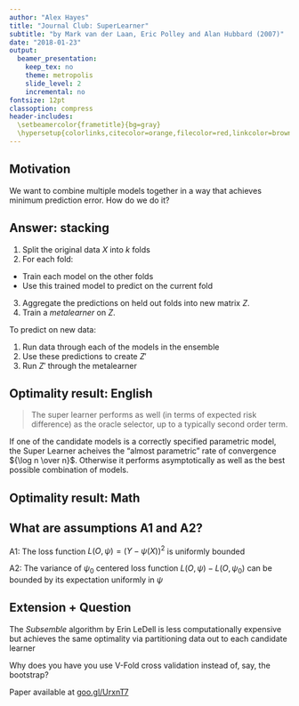 ```yaml
---
author: "Alex Hayes"
title: "Journal Club: SuperLearner"
subtitle: "by Mark van der Laan, Eric Polley and Alan Hubbard (2007)"
date: "2018-01-23"
output:
  beamer_presentation:
    keep_tex: no
    theme: metropolis
    slide_level: 2
    incremental: no
fontsize: 12pt
classoption: compress
header-includes:
  \setbeamercolor{frametitle}{bg=gray}
  \hypersetup{colorlinks,citecolor=orange,filecolor=red,linkcolor=brown,urlcolor=blue}
---
```


## Motivation

We want to combine multiple models together in a way that achieves minimum prediction error. How do we do it?

## Answer: stacking

1. Split the original data $X$ into $k$ folds
2. For each fold:
  - Train each model on the other folds
  - Use this trained model to predict on the current fold
3. Aggregate the predictions on held out folds into new matrix $Z$.
4. Train a *metalearner* on $Z$.

To predict on new data:

1. Run data through each of the models in the ensemble
2. Use these predictions to create $Z'$
3. Run $Z'$ through the metalearner

## Optimality result: English

> The super learner performs as well (in terms
of expected risk difference) as the oracle selector, up to a typically second
order term. 

If one of the candidate models is a correctly specified parametric model, the Super Learner acheives the "almost parametric" rate of convergence ${\log n \over n}$. Otherwise it performs asymptotically as well as the best possible combination of models.

## Optimality result: Math

\begin{center}
\includegraphics[scale=0.65]{theorem.png}
\end{center}

## What are assumptions A1 and A2?

A1: The loss function $L(O, \psi) = (Y - \psi(X))^2$ is uniformly bounded

A2: The variance of $\psi_0$ centered loss function $L(O, \psi) - L(O, \psi_0)$ can be bounded by its expectation uniformly in $\psi$

## Extension + Question

The *Subsemble* algorithm by Erin LeDell is less computationally expensive but achieves the same optimality via partitioning data out to each candidate learner

Why does you have you use V-Fold cross validation instead of, say, the bootstrap?

Paper available at [goo.gl/UrxnT7](http://goo.gl/UrxnT7)
